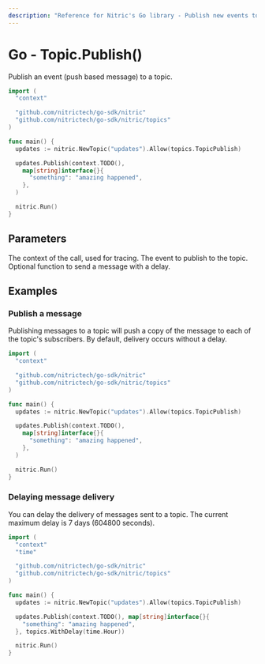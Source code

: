 ```yaml
---
description: "Reference for Nitric's Go library - Publish new events to the topic."
---
```


# Go - Topic.Publish()

Publish an event (push based message) to a topic.

```go
import (
  "context"

  "github.com/nitrictech/go-sdk/nitric"
  "github.com/nitrictech/go-sdk/nitric/topics"
)

func main() {
  updates := nitric.NewTopic("updates").Allow(topics.TopicPublish)

  updates.Publish(context.TODO(),
    map[string]interface{}{
      "something": "amazing happened",
    },
  )

  nitric.Run()
}
```

## Parameters

<Properties>
  <Property name="ctx" required type="context">
    The context of the call, used for tracing.
  </Property>
  <Property name="event" required type="map[string]interface{}">
    The event to publish to the topic.
  </Property>
  <Property name="opts" type="PublishOption">
    Optional function to send a message with a delay.
  </Property>
</Properties>

## Examples

### Publish a message

Publishing messages to a topic will push a copy of the message to each of the topic's subscribers. By default, delivery occurs without a delay.

```go
import (
  "context"

  "github.com/nitrictech/go-sdk/nitric"
  "github.com/nitrictech/go-sdk/nitric/topics"
)

func main() {
  updates := nitric.NewTopic("updates").Allow(topics.TopicPublish)

  updates.Publish(context.TODO(),
    map[string]interface{}{
      "something": "amazing happened",
    },
  )

  nitric.Run()
}
```

### Delaying message delivery

You can delay the delivery of messages sent to a topic. The current maximum delay is 7 days (604800 seconds).

```go
import (
  "context"
  "time"

  "github.com/nitrictech/go-sdk/nitric"
  "github.com/nitrictech/go-sdk/nitric/topics"
)

func main() {
  updates := nitric.NewTopic("updates").Allow(topics.TopicPublish)

  updates.Publish(context.TODO(), map[string]interface{}{
    "something": "amazing happened",
  }, topics.WithDelay(time.Hour))

  nitric.Run()
}
```
